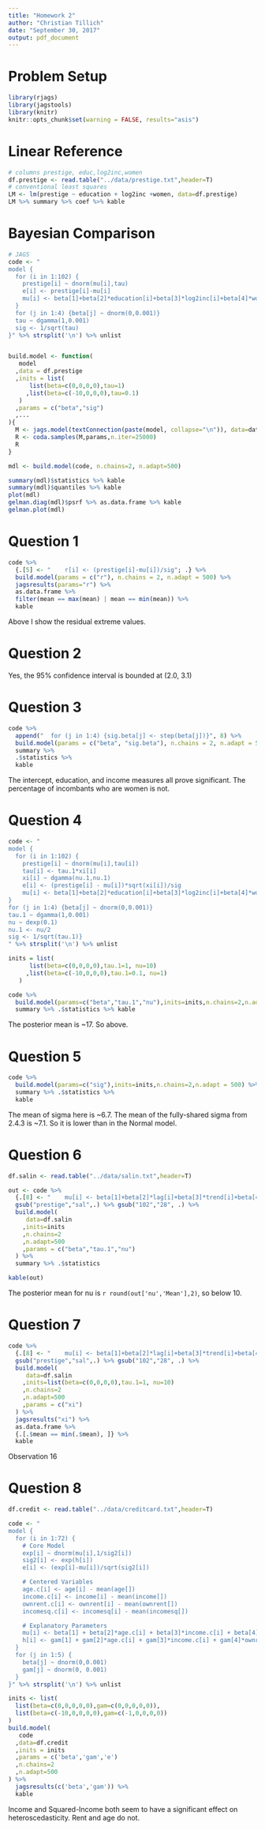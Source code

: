 ```yaml
---
title: "Homework 2"
author: "Christian Tillich"
date: "September 30, 2017"
output: pdf_document
---
```


# Problem Setup  

```r
library(rjags)
library(jagstools)
library(knitr)
knitr::opts_chunk$set(warning = FALSE, results="asis")
```


# Linear Reference

```r

# columns prestige, educ,log2inc,women
df.prestige <- read.table("../data/prestige.txt",header=T)
# conventional least squares
LM <- lm(prestige ~ education + log2inc +women, data=df.prestige)
LM %>% summary %>% coef %>% kable
```


# Bayesian Comparison

```r

# JAGS
code <- "
model { 
  for (i in 1:102) {
    prestige[i] ~ dnorm(mu[i],tau)
    e[i] <- prestige[i]-mu[i]
    mu[i] <- beta[1]+beta[2]*education[i]+beta[3]*log2inc[i]+beta[4]*women[i]
  }
  for (j in 1:4) {beta[j] ~ dnorm(0,0.001)}
  tau ~ dgamma(1,0.001)
  sig <- 1/sqrt(tau)
}" %>% strsplit('\n') %>% unlist


build.model <- function(
   model
  ,data = df.prestige
  ,inits = list(
      list(beta=c(0,0,0,0),tau=1)
     ,list(beta=c(-10,0,0,0),tau=0.1)
   )
  ,params = c("beta","sig")
  ,...
){
  M <- jags.model(textConnection(paste(model, collapse="\n")), data=data,inits=inits, quiet=T,...)
  R <- coda.samples(M,params,n.iter=25000)
  R
}
```

```r
mdl <- build.model(code, n.chains=2, n.adapt=500)

summary(mdl)$statistics %>% kable
summary(mdl)$quantiles %>% kable
plot(mdl)
gelman.diag(mdl)$psrf %>% as.data.frame %>% kable
gelman.plot(mdl)

```



# Question 1

```r
code %>% 
  {.[5] <- "    r[i] <- (prestige[i]-mu[i])/sig"; .} %>%
  build.model(params = c("r"), n.chains = 2, n.adapt = 500) %>%
  jagsresults(params="r") %>%
  as.data.frame %>%
  filter(mean == max(mean) | mean == min(mean)) %>%
  kable
```

Above I show the residual extreme values.

# Question 2

Yes, the 95% confidence interval is bounded at (2.0, 3.1)

# Question 3

```r
code %>% 
  append("  for (j in 1:4) {sig.beta[j] <- step(beta[j])}", 8) %>%
  build.model(params = c("beta", "sig.beta"), n.chains = 2, n.adapt = 500) %>%
  summary %>%
  .$statistics %>%
  kable
```

The intercept, education, and income measures all prove significant. The 
percentage of incombants who are women is not. 

# Question 4

```r
code <- "
model { 
  for (i in 1:102) {
    prestige[i] ~ dnorm(mu[i],tau[i])
    tau[i] <- tau.1*xi[i]
    xi[i] ~ dgamma(nu.1,nu.1)
    e[i] <- (prestige[i] - mu[i])*sqrt(xi[i])/sig
    mu[i] <- beta[1]+beta[2]*education[i]+beta[3]*log2inc[i]+beta[4]*women[i]
}
for (j in 1:4) {beta[j] ~ dnorm(0,0.001)}
tau.1 ~ dgamma(1,0.001)
nu ~ dexp(0.1)
nu.1 <- nu/2
sig <- 1/sqrt(tau.1)}
" %>% strsplit('\n') %>% unlist

inits = list(
      list(beta=c(0,0,0,0),tau.1=1, nu=10)
     ,list(beta=c(-10,0,0,0),tau.1=0.1, nu=1)
   )

code %>%
  build.model(params=c("beta","tau.1","nu"),inits=inits,n.chains=2,n.adapt = 500) %>%
  summary %>% .$statistics %>% kable
```

The posterior mean is ~17. So above. 

# Question 5

```r
code %>%
  build.model(params=c("sig"),inits=inits,n.chains=2,n.adapt = 500) %>%
  summary %>% .$statistics %>%
  kable
```

The mean of sigma here is ~6.7. The mean of the fully-shared sigma from 2.4.3
is ~7.1. So it is lower than in the Normal model. 

# Question 6

```r
df.salin <- read.table("../data/salin.txt",header=T)

out <- code %>%
  {.[8] <- "    mu[i] <- beta[1]+beta[2]*lag[i]+beta[3]*trend[i]+beta[4]*dis[i]"; .} %>%
  gsub("prestige","sal",.) %>% gsub("102","28", .) %>%
  build.model(
     data=df.salin
    ,inits=inits
    ,n.chains=2
    ,n.adapt=500
    ,params = c("beta","tau.1","nu")
  ) %>%
  summary %>% .$statistics 

kable(out)
```

The posterior mean for nu is `r round(out['nu','Mean'],2)`, so below 10. 

# Question 7

```r
code %>%
  {.[8] <- "    mu[i] <- beta[1]+beta[2]*lag[i]+beta[3]*trend[i]+beta[4]*dis[i]"; .} %>%
  gsub("prestige","sal",.) %>% gsub("102","28", .) %>%
  build.model(
     data=df.salin
    ,inits=list(beta=c(0,0,0,0),tau.1=1, nu=10)
    ,n.chains=2
    ,n.adapt=500
    ,params = c("xi")
  ) %>%
  jagsresults("xi") %>%
  as.data.frame %>%
  {.[.$mean == min(.$mean), ]} %>%
  kable
```

Observation 16


# Question 8

```r
df.credit <- read.table("../data/creditcard.txt",header=T)

code <- "
model { 
  for (i in 1:72) {
    # Core Model
    exp[i] ~ dnorm(mu[i],1/sig2[i])
    sig2[i] <- exp(h[i])
    e[i] <- (exp[i]-mu[i])/sqrt(sig2[i])

    # Centered Variables
    age.c[i] <- age[i] - mean(age[])
    income.c[i] <- income[i] - mean(income[])
    ownrent.c[i] <- ownrent[i] - mean(ownrent[])
    incomesq.c[i] <- incomesq[i] - mean(incomesq[])

    # Explanatory Parameters
    mu[i] <- beta[1] + beta[2]*age.c[i] + beta[3]*income.c[i] + beta[4]*ownrent.c[i] + beta[5]*incomesq.c[i]
    h[i] <- gam[1] + gam[2]*age.c[i] + gam[3]*income.c[i] + gam[4]*ownrent.c[i] + gam[5]*incomesq.c[i]
  }
  for (j in 1:5) {
    beta[j] ~ dnorm(0,0.001)
    gam[j] ~ dnorm(0, 0.001)
  }
}" %>% strsplit('\n') %>% unlist

inits <- list(
  list(beta=c(0,0,0,0,0),gam=c(0,0,0,0,0)),
  list(beta=c(-10,0,0,0,0),gam=c(-1,0,0,0,0))
)
build.model(
   code
  ,data=df.credit
  ,inits = inits
  ,params = c('beta','gam','e')
  ,n.chains=2
  ,n.adapt=500
) %>% 
  jagsresults(c('beta','gam')) %>%
  kable


```

Income and Squared-Income both seem to have a significant effect on 
heteroscedasticity. Rent and age do not.